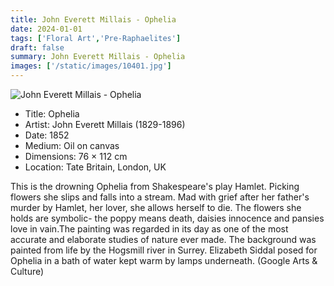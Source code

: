 ```yaml
---
title: John Everett Millais - Ophelia
date: 2024-01-01
tags: ['Floral Art','Pre-Raphaelites']
draft: false
summary: John Everett Millais - Ophelia
images: ['/static/images/10401.jpg']
---
```


![John Everett Millais - Ophelia](/static/images/10401.jpg)

* Title: Ophelia
* Artist: John Everett Millais (1829-1896)
* Date: 1852
* Medium: Oil on canvas
* Dimensions: 76 × 112 cm
* Location: Tate Britain, London, UK

This is the drowning Ophelia from Shakespeare's play Hamlet. Picking flowers she slips and falls into a stream. Mad with grief after her father's murder by Hamlet, her lover, she allows herself to die. The flowers she holds are symbolic- the poppy means death, daisies innocence and pansies love in vain.The painting was regarded in its day as one of the most accurate and elaborate studies of nature ever made. The background was painted from life by the Hogsmill river in Surrey. Elizabeth Siddal posed for Ophelia in a bath of water kept warm by lamps underneath. (Google Arts & Culture)
